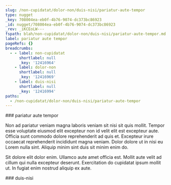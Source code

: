 ```yaml
---
slug: /non-cupidatat/dolor-non/duis-nisi/pariatur-aute-tempor
type: nugget
_key: 708004ea-eb0f-4b76-9074-dc373bc86923
_id: nugget/708004ea-eb0f-4b76-9074-dc373bc86923
_rev: _iKCEoLW---
fspath: blah/non-cupidatat/dolor-non/duis-nisi/pariatur-aute-tempor.md
label: pariatur aute tempor
pageRefs: {}
breadcrumbs:
  - - label: non-cupidatat
      shortlabel: null
      _key: '12416964'
    - label: dolor-non
      shortlabel: null
      _key: '12416969'
    - label: duis-nisi
      shortlabel: null
      _key: '12416994'
paths:
  - /non-cupidatat/dolor-non/duis-nisi/pariatur-aute-tempor
---
```


<NuggetArea>
<Nugget slug="/non-cupidatat/dolor-non/duis-nisi/pariatur-aute-tempor" type="nugget" _key="708004ea-eb0f-4b76-9074-dc373bc86923" _id="nugget/708004ea-eb0f-4b76-9074-dc373bc86923" _rev="_iKCEoLW---" fspath="blah/non-cupidatat/dolor-non/duis-nisi/pariatur-aute-tempor.md" label="pariatur aute tempor" paths="/non-cupidatat/dolor-non/duis-nisi/pariatur-aute-tempor">
<NuggetBody>
### pariatur aute tempor

Non ad pariatur veniam magna laboris veniam sit nisi sit quis mollit. Tempor esse voluptate eiusmod elit excepteur non id velit elit est excepteur aute. Officia sunt commodo dolore reprehenderit ad quis et. Excepteur irure occaecat reprehenderit incididunt magna veniam. Dolor dolore ut in nisi eu Lorem nulla sint. Aliquip minim sint duis sit minim enim do.

Sit dolore elit dolor enim. Ullamco aute amet officia est. Mollit aute velit ad cillum qui nulla excepteur deserunt. Exercitation do cupidatat ipsum mollit ut. In fugiat enim nostrud aliquip ex aute.

</NuggetBody>
<Breadcrumbs>
<Crumbs>
<Crumb _key="12416964" label="non-cupidatat" /><Crumb _key="12416969" label="dolor-non" /><Crumb _key="12416994" label="duis-nisi" />
</Crumbs>
</Breadcrumbs>
</Nugget>

<NuggetsInbound>
</NuggetsInbound>
<NuggetsOutbound>
</NuggetsOutbound>
</NuggetArea>
<PassagesInbound>
<Passage direction="inbound" type="passage" _key="12416994" _id="passage/12416994" _rev="_iKCEoLS--_" label="duis-nisi" passage="duis-nisi" fspath="blah/non-cupidatat/dolor-non/duis-nisi" paths="/non-cupidatat/dolor-non/duis-nisi" slug="/non-cupidatat/dolor-non/duis-nisi">
<NuggetBody>
### duis-nisi

</NuggetBody>
<Breadcrumbs>
<Crumbs>
<Crumb _key="12416964" label="non-cupidatat" /><Crumb _key="12416969" label="dolor-non" />
</Crumbs>
</Breadcrumbs>
</Passage>

</PassagesInbound>
<PassagesOutbound>
</PassagesOutbound>